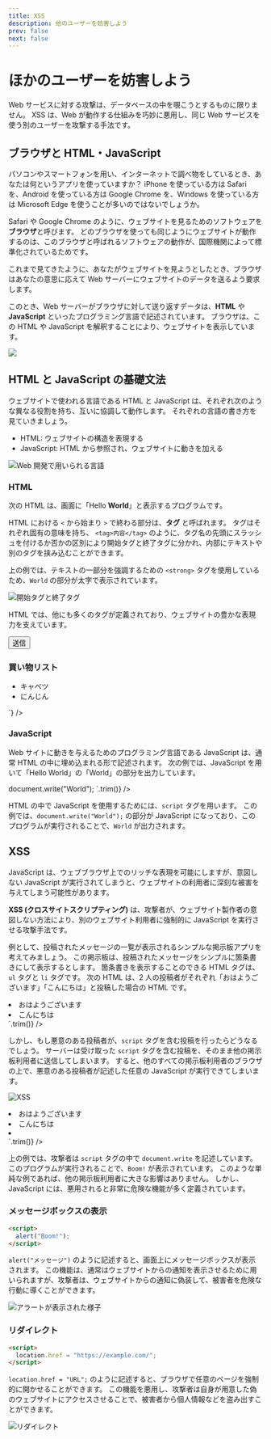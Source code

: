 ```yaml
---
title: XSS
description: 他のユーザーを妨害しよう
prev: false
next: false
---
```


# ほかのユーザーを妨害しよう

Web サービスに対する攻撃は、データベースの中を覗こうとするものに限りません。
XSS は、Web が動作する仕組みを巧妙に悪用し、同じ Web サービスを使う別のユーザーを攻撃する手法です。

## ブラウザと HTML・JavaScript

パソコンやスマートフォンを用い、インターネットで調べ物をしているとき、あなたは何というアプリを使っていますか？
iPhone を使っている方は Safari を、Android を使っている方は Google Chrome を、Windows を使っている方は Microsoft Edge を使うことが多いのではないでしょうか。

Safari や Google Chrome のように、ウェブサイトを見るためのソフトウェアを**ブラウザ**と呼びます。
どのブラウザを使っても同じようにウェブサイトが動作するのは、このブラウザと呼ばれるソフトウェアの動作が、国際機関によって標準化されているためです。

これまで見てきたように、あなたがウェブサイトを見ようとしたとき、ブラウザはあなたの意思に応えて Web サーバーにウェブサイトのデータを送るよう要求します。

このとき、Web サーバーがブラウザに対して送り返すデータは、**HTML** や **JavaScript** といったプログラミング言語で記述されています。
ブラウザは、この HTML や JavaScript を解釈することにより、ウェブサイトを表示しています。

![](./html-response.png)

## HTML と JavaScript の基礎文法

ウェブサイトで使われる言語である HTML と JavaScript は、それぞれ次のような異なる役割を持ち、互いに協調して動作します。
それぞれの言語の書き方を見ていきましょう。

- HTML: ウェブサイトの構造を表現する
- JavaScript: HTML から参照され、ウェブサイトに動きを加える

![Web 開発で用いられる言語](./web-langs.png)

### HTML

次の HTML は、画面に「Hello <strong>World</strong>」と表示するプログラムです。

<p>
  <InteractiveEditor client:only="preact"
    html="Hello <strong>World</strong>"
  />
</p>

HTML における `<` から始まり `>` で終わる部分は、**タグ** と呼ばれます。
タグはそれぞれ固有の意味を持ち、 `<tag>内容</tag>` のように、タグ名の先頭にスラッシュを付けるか否かの区別により開始タグと終了タグに分かれ、内部にテキストや別のタグを挟み込むことができます。

上の例では、テキストの一部分を強調するための `<strong>` タグを使用しているため、`World` の部分が太字で表示されています。

![開始タグと終了タグ](./start-end-tag.png)

HTML では、他にも多くのタグが定義されており、ウェブサイトの豊かな表現力を支えています。

<p>
  <InteractiveEditor client:only="preact"
    html={`
<input>
<button>送信</button>
<h3>買い物リスト</h3>
<ul>
  <li>キャベツ</li>
  <li>にんじん</li>
</ul>`} />
</p>

### JavaScript

Web サイトに動きを与えるためのプログラミング言語である JavaScript は、通常 HTML の中に埋め込まれる形で記述されます。
次の例では、JavaScript を用いて「Hello World」の「World」の部分を出力しています。

<p>
  <InteractiveEditor client:only="preact"
    html={`
Hello
<script>
  document.write("World");
</script>
    `.trim()}
  />
</p>

HTML の中で JavaScript を使用するためには、`script` タグを用います。
この例では、`document.write("World");` の部分が JavaScript になっており、このプログラムが実行されることで、`World` が出力されます。

## XSS

JavaScript は、ウェブブラウザ上でのリッチな表現を可能にしますが、意図しない JavaScript が実行されてしまうと、ウェブサイトの利用者に深刻な被害を与えてしまう可能性があります。

**XSS (クロスサイトスクリプティング)** は、攻撃者が、ウェブサイト製作者の意図しない方法により、別のウェブサイト利用者に強制的に JavaScript を実行させる攻撃手法です。

例として、投稿されたメッセージの一覧が表示されるシンプルな掲示板アプリを考えてみましょう。
この掲示板は、投稿されたメッセージをシンプルに箇条書きにして表示するとします。
箇条書きを表示することのできる HTML タグは、`ul` タグと `li` タグです。
次の HTML は、2 人の投稿者がそれぞれ「おはようございます」「こんにちは」と投稿した場合の HTML です。

<p>
  <InteractiveEditor client:only="preact"
    html={`
<ul>
  <li>おはようございます</li>
  <li>こんにちは</li>
</ul>
    `.trim()}
  />
</p>

しかし、もし悪意のある投稿者が、`script` タグを含む投稿を行ったらどうなるでしょう。
サーバーは受け取った `script` タグを含む投稿を、そのまま他の掲示板利用者に送信してしまいます。
すると、他のすべての掲示板利用者のブラウザの上で、悪意のある投稿者が記述した任意の JavaScript が実行できてしまいます。

![XSS](./xss.png)

<p>
  <InteractiveEditor client:only="preact"
    html={`
<ul>
  <li>おはようございます</li>
  <li>こんにちは</li>
  <li><script>document.write("Boom!");</script></li>
</ul>
    `.trim()}
  />
</p>

上の例では、攻撃者は `script` タグの中で `document.write` を記述しています。
このプログラムが実行されることで、`Boom!` が表示されています。
このような単純な例であれば、他の掲示板利用者に大きな影響はありません。
しかし、JavaScript には、悪用されると非常に危険な機能が多く定義されています。

### メッセージボックスの表示

```html
<script>
  alert("Boom!");
</script>
```

`alert("メッセージ")` のように記述すると、画面上にメッセージボックスが表示されます。
この機能は、通常はウェブサイトからの通知を表示させるために用いられますが、攻撃者は、ウェブサイトからの通知に偽装して、被害者を危険な行動に導くことができます。

![アラートが表示された様子](./alert.png)

### リダイレクト

```html
<script>
  location.href = "https://example.com/";
</script>
```

`location.href = "URL";` のように記述すると、ブラウザで任意のページを強制的に開かせることができます。
この機能を悪用し、攻撃者は自身が用意した偽のウェブサイトにアクセスさせることで、被害者から個人情報などを盗み出すことができます。

![リダイレクト](./redirect.png)
